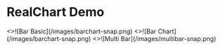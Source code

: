 # RealChart Demo



<Cards num={3}>
  <Cards.Card
    image
    arrow
    title="Basic"
    href="/demo/basic"
  >
    <>![Bar Basic](/images/barchart-snap.png)</>
  </Cards.Card>
  <Cards.Card
    image
    arrow
    title="Bar Chart"
    href="/demo/bar/bar"
  >
    <>![Bar Chart](/images/barchart-snap.png)</>
  </Cards.Card>
  <Cards.Card image arrow title="Multi Bar" href="/demo/bar/multi-bar">
    <>![Multi Bar](/images/multibar-snap.png)</>
  </Cards.Card>
</Cards>